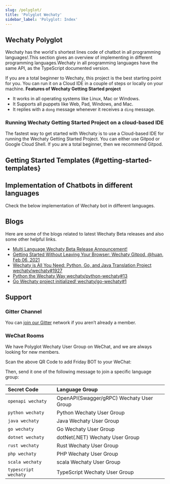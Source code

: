 ```yaml
---
slug: /polyglot/
title: 'Polyglot Wechaty'
sidebar_label: 'Polyglot: Index'
---
```


<!-- MDX import -->


<Badges />

<PolyglotTable />

## Wechaty Polyglot

Wechaty has the world's shortest lines code of chatbot in all programming languages!.This section gives an overview of implementing in different programming languages.Wechaty in all programming languages have the same API, as the TypeScript documented version.

If you are a total beginner to Wechaty, this project is the best starting point for you. You can run it on a Cloud IDE in a couple of steps or locally on your machine.
**Features of Wechaty Getting Started project**

* It works in all operating systems like Linux, Mac or Windows.
* It Supports all puppets like Web, Pad, Windows, and Mac.
* It replies with a `dong` message whenever it receives a `ding` message.

### Running Wechaty Getting Started Project on a cloud-based IDE

The fastest way to get started with Wechaty is to use a Cloud-based IDE for running the Wechaty Getting Started Project. You can either use Gitpod or Google Cloud Shell.
If you are a total beginner, then we recommend Gitpod.

## Getting Started Templates {#getting-started-templates}

<GettingStartedTemplates />

## Implementation of Chatbots in different languages

Check the below implementation of Wechaty bot in different languages.
<ShortestChatbots />

## Blogs

Here are some of the blogs related to latest Wechaty Beta releases and also some other helpful links.

* [Multi Language Wechaty Beta Release Announcement!](https://wechaty.js.org/2020/06/19/multi-language-wechaty-beta-release/)
* [Getting Started Without Leaving Your Browser: Wechaty Gitpod, @huan, Feb 06, 2021](https://wechaty.js.org/2021/02/06/wechaty-getting-started-without-leave-your-browser/)
* [Wechaty is All You Need: Python, Go, and Java Translation Project wechaty/wechaty#1927](https://github.com/wechaty/wechaty/discussions/1927)
* [Python the Wechaty Way wechaty/python-wechaty#13](https://github.com/wechaty/python-wechaty/issues/13)
* [Go Wechaty project initialized! wechaty/go-wechaty#1](https://github.com/wechaty/go-wechaty/issues/1)

## Support

### Gitter Channel

You can [join our Gitter](https://gitter.im/wechaty/wechaty) network if you aren’t already a member.

### WeChat Rooms

We have Polyglot Wechaty User Group on WeChat, and we are always looking for new members.


Scan the above QR Code to add Friday BOT to your WeChat:

<FridayQrCode />

Then, send it one of the following message to join a specific language group:

| Secret Code | Language Group |
| :--- | :--- |
| `openapi wechaty` | OpenAPI(Swagger/gRPC) Wechaty User Group |
| `python wechaty` | Python Wechaty User Group |
| `java wechaty` | Java Wechaty User Group |
| `go wechaty` | Go Wechaty User Group |
| `dotnet wechaty` | dotNet(.NET) Wechaty User Group |
| `rust wechaty` | Rust Wechaty User Group |
| `php wechaty` | PHP Wechaty User Group |
| `scala wechaty` | scala Wechaty User Group |
| `typescript wechaty` | TypeScript Wechaty User Group |

